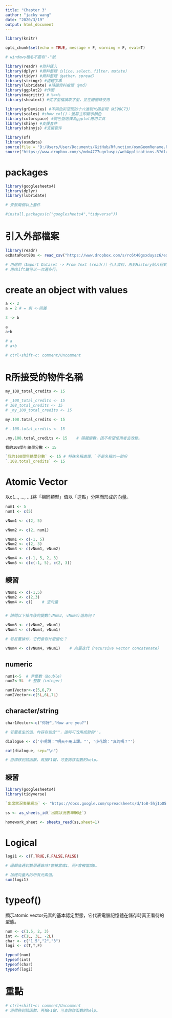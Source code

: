 ```yaml
---
title: "Chapter 3"
author: "jacky wang"
date: "2020/3/19"
output: html_document
---
```


```r

library(knitr)

opts_chunk$set(echo = TRUE, message = F, warning = F, eval=T)

# windows檔名不要有"-"號

```

```r

library(readr) #資料匯入
library(dplyr) #資料整理（slice、select、filter、mutate）
library(tidyr) #資料整理（gather、spread）
library(stringr) #處理字串
library(lubridate) #時間資料處理（ymd）
library(ggplot2) #作圖
library(magrittr) # %<>%
library(showtext) #從字型檔讀取字型，並在繪圖時使用

library(grDevices) #不同色彩空間的十六進制代碼呈現（#598C73）
library(scales) #show_col()：螢幕立即顯示顏色
library(colorspace) #調色盤選擇及ggplot應用工具
library(shiny) #支援套件
library(shinyjs) #支援套件

library(sf)
library(osmdata)
source(file = "D:/Users/User/Documents/GitHub/Rfunction/osmGeomRename.R")
source("https://www.dropbox.com/s/mdx4777ugnluspz/webApplications.R?dl=1", encoding = "utf-8")

```





# packages

```r

library(googlesheets4)
library(dplyr)
library(lubridate)

# 安裝兩個以上套件

#install.packages(c("googlesheets4","tidyverse"))

```

# 引入外部檔案

```r

library(readr)
exDataPost80s <- read_csv("https://www.dropbox.com/s/rc6t40gsxduysz6/exDataPost80s.csv?dl=1")

# 用選的（Import Dataset -> From Text (readr)）引入資料，再到History貼入程式碼（點該行 -> To Source）。
# 用shift鍵可以一次選多行。

```

# create an object with values

```r

a <- 2
a = 2 # = 與 <-同義

```

```r

3 -> b

```

```r

a
a+b

# a
# a+b

# ctrl+shift+c: comment/Uncomment

```

# R所接受的物件名稱

```r

my_108_total_credits <- 15

# _108_total_credits <- 15
# 108_total_credits <- 15
# _my_108_total_credits <- 15

my.108.total_credits <- 15

# .108.total_credits <- 15 

.my.108.total_credits <- 15    # 隱藏變數，因不希望使用者去改變。

我的108學年總學分數 <- 15

`我的108學年總學分數` <- 15 # 特殊名稱處理，`不是名稱的一部份
`.108.total_credits` <- 15

```

# Atomic Vector

以c(..., ..., ...)將「相同類型」值以「逗點」分隔而形成的向量。

```r

num1 <- 5
num1 <- c(5)

vNum1 <- c(2, 5)

vNum2 <- c(2, num1)

```

```r

vNum1 <- c(-1, 5)
vNum2 <- c(2, 3)
vNum3 <- c(vNum1, vNum2)

vNum4 <- c(-1, 5, 2, 3)
vNum5 <- c(c(-1, 5), c(2, 3))

```

## 練習

```r

vNum1 <- c(-1,5)
vNum2 <- c(2,3)
vNum4 <- c()    # 空向量


# 請問以下操作後的變數(vNum3, vNum4)值為何？

vNum3 <- c(vNum2, vNum1)
vNum4 <- c(vNum4, vNum1)

```

```r

# 若反覆操作，它們會有什麼變化？

vNum4 <- c(vNum4, vNum1)    # 向量迭代（recursive vector concatenate）

```

## numeric

```r

num1<-5  # 非整數（double）
num2<-5L  # 整數（integer）

num1Vector<-c(5,6,7)
num2Vector<-c(5L,6L,7L)

```

## character/string

```r

char1Vector<-c("你好","How are you?")

```

```r

# 若要產生的值，內容有包含""，這時可改用成對的''。

dialogue <- c('小明說："明天不用上課。"', '小花說："真的嗎？"')

cat(dialogue, sep="\n")

# 游標移到該函數，再按F1鍵，可查詢該函數的help。

```

## 練習

```r

library(googlesheets4)
library(tidyverse)

`出席狀況表單網址` <- "https://docs.google.com/spreadsheets/d/1oB-5hj1pO5g8FMpZbA7RgIG8NvCRx6WvLPwvleCEV4Q/edit#gid=987577191"    # 缺乏定義值

ss <- as_sheets_id(`出席狀況表單網址`)

homework_sheet <- sheets_read(ss,sheet=1)

```

# Logical

```r

logi1 <- c(T,TRUE,F,FALSE,FALSE)

```

```r

# 邏輯值遇到數學運算時T會被當成1，而F會被當成0。

# 加總向量內的所有元素值。
sum(logi1)

```

# typeof()

顯示atomic vector元素的基本認定型態，它代表電腦記憶體在儲存時真正看待的型態。

```r

num <- c(1.5, 2, 3)
int <- c(1L, 3L, -2L)
char <- c("1.5","2","3")
logi <- c(T,T,F)

typeof(num)
typeof(int)
typeof(char)
typeof(logi)

```

# 重點

```r

# ctrl+shift+c: comment/Uncomment
# 游標移到該函數，再按F1鍵，可查詢該函數的help。

```








